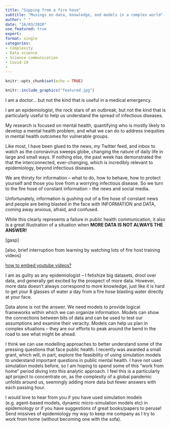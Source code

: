 ```yaml
---
title: "Sipping from a fire hose"
subtitle: "Musings on data, knowledge, and models in a complex world"
author: " "
date: "16/03/2020"
use_featured: true
expert: 
format: single 
categories: 
- Complexity
- Data science
- Science communication 
- Covid-19
- 
---
```


```r
knitr::opts_chunk$set(echo = TRUE)
```

```r
knitr::include_graphics("featured.jpg")
```

I am a doctor… but not the kind that is useful in a medical emergency.

I am an epidemiologist, the rock stars of an outbreak, but not the kind that is particularly useful to help us understand the spread of infectious diseases.

My research is focused on mental health, quantifying who is mostly likely to develop a mental health problem, and what we can do to address inequities in mental health outcomes for vulnerable groups.

Like most, I have been glued to the news, my Twitter feed, and inbox to watch as the coronavirus sweeps globe, changing the nature of daily life in large and small ways. If nothing else, the past week has demonstrated the that the interconnected, ever-changing, which is incredibly relevant to epidemiology, beyond infectious diseases.

We are thirsty for information – what to do, how to behave, how to protect yourself and those you love from a worrying infectious disease. So we turn to the fire hose of constant information – the news and social media.

Unfortunately, information is gushing out of a fire hose of constant news and people are being blasted in the face with INFORMATION and DATA, coming away anxious, afraid, and confused.

While this clearly represents a failure in public health communication, it also is a great illustration of a situation when **MORE DATA IS NOT ALWAYS THE ANSWER!**

[gasp]

[also, brief interruption from learning by watching lots of fire host training videos]

[how to embed youtube videos?](
https://www.youtube.com/watch?v=2Tsk6S9ToDs&feature=emb_title)


I am as guilty as any epidemiologist – I fetishize big datasets, drool over data, and generally get excited by the prospect of more data. However, more data doesn’t always correspond to more knowledge, just like it is hard to get your 8 glasses of water a day from a fire hose blasting water directly at your face.

Data alone is not the answer. We need models to provide logical frameworks within which we can organize information. Models can show the connections between bits of data and can be used to test our assumptions and examine their veracity.   Models can help us plan in complex situations – they are our efforts to peak around the bend in the road to see what might be ahead.

I think we can use modelling approaches to better understand some of the pressing questions that face public health. I recently was awarded a small grant, which will, in part, explore the feasibility of using simulation models to understand important questions in public mental health. I have not used simulation models before, so I am hoping to spend some of this “work from home” period diving into this analytic approach. I feel this is a particularly apt project to concentrate on, as the complexity of a global pandemic unfolds around us, seemingly adding more data but fewer answers with each passing hour.

I would love to hear from you if you have used simulation models (e.g. agent-based models, dynamic micro-simulation models etc) in epidemiology or if you have suggestions of great books/papers to peruse! Send missives of epidemiology my way to keep me company as I try to work from home (without becoming one with the sofa).